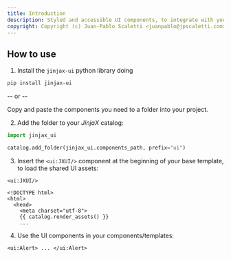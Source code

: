 ```yaml
---
title: Introduction
description: Styled and accessible UI components, to integrate with your JinjaX projects.
copyright: Copyright (c) Juan-Pablo Scaletti <juanpablo@jpscaletti.com>
---
```


## How to use

1. Install the `jinjax-ui` python library doing

  ```bash
  pip install jinjax-ui
  ```

  -- or --

  Copy and paste the components you need to a folder into your project.

2. Add the folder to your *JinjaX* catalog:

  ```python
  import jinjax_ui

  catalog.add_folder(jinjax_ui.components_path, prefix="ui")
  ```

3. Insert the `<ui:JXUI/>` component at the beginning of your base template, to load the shared UI assets:

  ```html+jinja
  <ui:JXUI/>

  <!DOCTYPE html>
  <html>
    <head>
      <meta charset="utf-8">
      {{ catalog.render_assets() }}
      ...
  ```

4. Use the UI components in your components/templates:

  ```html+jinja
  <ui:Alert> ... </ui:Alert>
  ```
